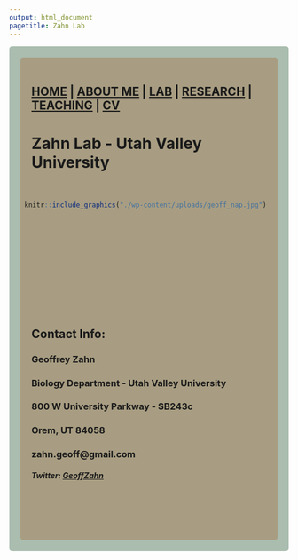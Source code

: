 ```yaml
---
output: html_document
pagetitle: Zahn Lab
---
```



<head>

<!-- Global site tag (gtag.js) - Google Analytics -->
<script async src="https://www.googletagmanager.com/gtag/js?id=UA-61759609-2"></script>
<script>
  window.dataLayer = window.dataLayer || [];
  function gtag(){dataLayer.push(arguments);}
  gtag('js', new Date());

  gtag('config', 'UA-61759609-2');
</script>

</head>


<style type="text/css">
.main-container {
  max-width: 1800px;
  margin-left: auto;
  margin-right: auto;
}
</style>

<style>
div.gray { background-color:#aabdaf; border-radius: 5px; padding: 20px;}
</style>
<div class = "gray">



<style>
div.blue { background-color:#a89d82; border-radius: 5px; padding: 20px;}
</style>
<div class = "blue">

## [HOME](http://gzahn.github.io/) | [ABOUT ME](http://gzahn.github.io/about-me/) | [LAB](http://gzahn.github.io/lab/) | [RESEARCH](http://gzahn.github.io/pubs-and-pres/) | [TEACHING](http://gzahn.github.io/coursemap/) | [CV](http://gzahn.github.io/about-me/CV_pagedown.pdf)


# **Zahn Lab - Utah Valley University**

<div style= "float:right;position: relative;top:20px">
```r
knitr::include_graphics("./wp-content/uploads/geoff_nap.jpg")
```

<br><br><br><br><br><br><br><br><br>
<br><br><br>

</div>

___

<br>

## **Contact Info:**

### Geoffrey Zahn<br>
### Biology Department - Utah Valley University<br>
### 800 W University Parkway - SB243c<br>
### Orem, UT 84058<br>
### zahn.geoff@gmail.com
##### Twitter: [GeoffZahn](https://twitter.com/GeoffZahn){target="_blank"}
<br><br><br>

</div>




